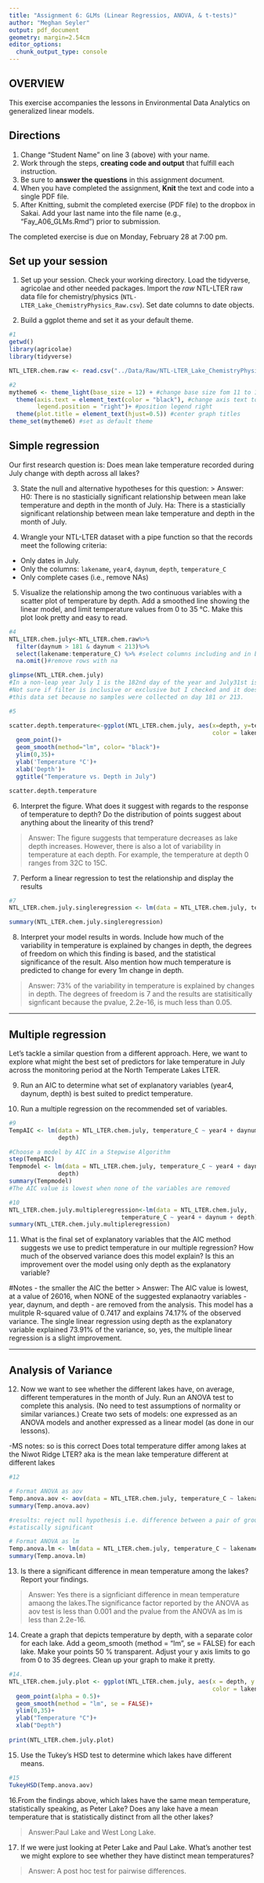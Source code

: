 ```yaml
---
title: "Assignment 6: GLMs (Linear Regressios, ANOVA, & t-tests)"
author: "Meghan Seyler"
output: pdf_document
geometry: margin=2.54cm
editor_options: 
  chunk_output_type: console
---
```


## OVERVIEW

This exercise accompanies the lessons in Environmental Data Analytics on generalized linear models. 

## Directions
1. Change "Student Name" on line 3 (above) with your name.
2. Work through the steps, **creating code and output** that fulfill each instruction.
3. Be sure to **answer the questions** in this assignment document.
4. When you have completed the assignment, **Knit** the text and code into a single PDF file.
5. After Knitting, submit the completed exercise (PDF file) to the dropbox in Sakai. Add your last name into the file name (e.g., "Fay_A06_GLMs.Rmd") prior to submission.

The completed exercise is due on Monday, February 28 at 7:00 pm.

## Set up your session 
1. Set up your session. Check your working directory. Load the tidyverse, agricolae and other needed packages. Import the *raw* NTL-LTER raw data file for chemistry/physics (`NTL-LTER_Lake_ChemistryPhysics_Raw.csv`). Set date columns to date objects.

2. Build a ggplot theme and set it as your default theme.

```r
#1
getwd()
library(agricolae)
library(tidyverse)

NTL_LTER.chem.raw <- read.csv("../Data/Raw/NTL-LTER_Lake_ChemistryPhysics_Raw.csv",stringsAsFactors = TRUE)
```

```r
#2
mytheme6 <- theme_light(base_size = 12) + #change base size fom 11 to 12
  theme(axis.text = element_text(color = "black"), #change axis text to black
        legend.position = "right")+ #position legend right
  theme(plot.title = element_text(hjust=0.5)) #center graph titles 
theme_set(mytheme6) #set as default theme

```

## Simple regression
Our first research question is: Does mean lake temperature recorded during July change with depth across all lakes?

3. State the null and alternative hypotheses for this question:
> Answer:
H0: There is no stasticially significant relationship between mean lake temperature and depth in the month of July.
Ha: There is a stasticially significant relationship between mean lake temperature and depth in the month of July.


4.  Wrangle your NTL-LTER dataset with a pipe function so that the records meet the following criteria: 
 * Only dates in July. 
 * Only the columns: `lakename`, `year4`, `daynum`, `depth`, `temperature_C`
 * Only complete cases (i.e., remove NAs)

5. Visualize the relationship among the two continuous variables with a scatter plot of temperature by depth. Add a smoothed line showing the linear model, and limit temperature values from 0 to 35 °C. Make this plot look pretty and easy to read.

```r
#4
NTL_LTER.chem.july<-NTL_LTER.chem.raw%>%
  filter(daynum > 181 & daynum < 213)%>% 
  select(lakename:temperature_C) %>% #select columns including and in between lakename - temperature
  na.omit()#remove rows with na

glimpse(NTL_LTER.chem.july)
#In a non-leap year July 1 is the 182nd day of the year and July31st is the 212th day. 
#Not sure if filter is inclusive or exclusive but I checked and it does not matter for 
#this data set because no samples were collected on day 181 or 213.

#5

scatter.depth.temperature<-ggplot(NTL_LTER.chem.july, aes(x=depth, y=temperature_C, 
                                                          color = lakename))+
  geom_point()+
  geom_smooth(method="lm", color= "black")+
  ylim(0,35)+
  ylab('Temperature °C')+
  xlab('Depth')+
  ggtitle("Temperature vs. Depth in July")

scatter.depth.temperature
```


6. Interpret the figure. What does it suggest with regards to the response of temperature to depth? Do the distribution of points suggest about anything about the linearity of this trend?

> Answer: The figure suggests that temperature decreases as lake depth increases. However, there is also a lot of variability in temperature at each depth. For example, the temperature at depth 0 ranges from 32C to 15C.

7. Perform a linear regression to test the relationship and display the results

```r
#7
NTL_LTER.chem.july.singleregression <- lm(data = NTL_LTER.chem.july, temperature_C ~ depth)

summary(NTL_LTER.chem.july.singleregression)
```


8. Interpret your model results in words. Include how much of the variability in temperature is explained by changes in depth, the degrees of freedom on which this finding is based, and the statistical significance of the result. Also mention how much temperature is predicted to change for every 1m change in depth. 

> Answer: 73% of the variability in temperature is explained by changes in depth. The degrees of freedom is 7 and the results are statisitically signficant because the pvalue, 2.2e-16, is much less than 0.05. 


---

## Multiple regression
Let's tackle a similar question from a different approach. Here, we want to explore what might the best set of predictors for lake temperature in July across the monitoring period at the North Temperate Lakes LTER. 


9. Run an AIC to determine what set of explanatory variables (year4, daynum, depth) is best suited to predict temperature.

10. Run a multiple regression on the recommended set of variables. 

```r
#9
TempAIC <- lm(data = NTL_LTER.chem.july, temperature_C ~ year4 + daynum + 
              depth)

#Choose a model by AIC in a Stepwise Algorithm
step(TempAIC)
Tempmodel <- lm(data = NTL_LTER.chem.july, temperature_C ~ year4 + daynum + 
              depth)
summary(Tempmodel)
#The AIC value is lowest when none of the variables are removed 

#10
NTL_LTER.chem.july.multipleregression<-lm(data = NTL_LTER.chem.july, 
                                temperature_C ~ year4 + daynum + depth)
summary(NTL_LTER.chem.july.multipleregression)

```

11. What is the final set of explanatory variables that the AIC method suggests we use to predict temperature in our multiple regression? How much of the observed variance does this model explain? Is this an improvement over the model using only depth as the explanatory variable?

#Notes - the smaller the AIC the better
> Answer: The AIC value is lowest, at a value of 26016, when NONE of the suggested explanaotry variables - year, daynum, and depth - are removed from the analysis. This model has a mulitple R-squared value of 0.7417 and explains 74.17% of the observed variance. The single linear regression using depth as the explanatory variable explained 73.91% of the variance, so, yes, the multiple linear regression is a slight improvement.



---
## Analysis of Variance

12. Now we want to see whether the different lakes have, on average, different temperatures in the month of July. Run an ANOVA test to complete this analysis. (No need to test assumptions of normality or similar variances.) Create two sets of models: one expressed as an ANOVA models and another expressed as a linear model (as done in our lessons).

-MS notes: so is this correct 
Does total temperature differ among lakes at the Niwot Ridge LTER?
aka is the mean lake temperature different at different lakes

```r
#12

# Format ANOVA as aov
Temp.anova.aov <- aov(data = NTL_LTER.chem.july, temperature_C ~ lakename)
summary(Temp.anova.aov)

#results: reject null hypothesis i.e. difference between a pair of group means is 
#statiscally significant

# Format ANOVA as lm
Temp.anova.lm <- lm(data = NTL_LTER.chem.july, temperature_C ~ lakename)
summary(Temp.anova.lm)

```


13. Is there a significant difference in mean temperature among the lakes? Report your findings. 

> Answer: 
Yes there is a signficiant difference in mean temperature amaong the lakes.The significance factor reported by the ANOVA as aov test is less than 0.001 and the pvalue from the ANOVA as lm is less than 2.2e-16.

14. Create a graph that depicts temperature by depth, with a separate color for each lake. Add a geom_smooth (method = "lm", se = FALSE) for each lake. Make your points 50 % transparent. Adjust your y axis limits to go from 0 to 35 degrees. Clean up your graph to make it pretty. 


```r
#14.
NTL_LTER.chem.july.plot <- ggplot(NTL_LTER.chem.july, aes(x = depth, y = temperature_C, 
                                                          color = lakename)) +
  geom_point(alpha = 0.5)+
  geom_smooth(method = "lm", se = FALSE)+
  ylim(0,35)+
  ylab("Temperature °C")+
  xlab("Depth")
  
print(NTL_LTER.chem.july.plot)

```
15. Use the Tukey's HSD test to determine which lakes have different means.

```r
#15
TukeyHSD(Temp.anova.aov)


```

16.From the findings above, which lakes have the same mean temperature, statistically speaking, as Peter Lake? Does any lake have a mean temperature that is statistically distinct from all the other lakes?

>Answer:Paul Lake and West Long Lake.

 

17. If we were just looking at Peter Lake and Paul Lake. What's another test we might explore to see whether they have distinct mean temperatures? 

>Answer: A post hoc test for pairwise differences.



